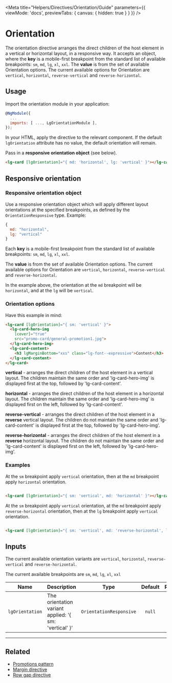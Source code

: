 
<Meta title="Helpers/Directives/Orientation/Guide" parameters={{ viewMode: 'docs', previewTabs: { canvas: { hidden: true } } }} />

# Orientation

The orientation directive arranges the direct children of the host element in a vertical or horizontal layout, in a responsive way.
It accepts an object, where the **key** is a mobile-first breakpoint from the standard list of available breakpoints: `sm`, `md`, `lg`, `xl`, `xxl`.
The **value** is from the set of available Orientation options.
The current available options for Orientation are `vertical`, `horizontal`, `reverse-vertical` and `reverse-horizontal`.

## Usage

Import the orientation module in your application:

```js
@NgModule({
  ...
  imports: [ ..., LgOrientationModule ],
});
```

In your HTML, apply the directive to the relevant component. If the default `lgOrientation` attribute has no value, the default orientation will remain.

Pass in a **responsive orientation object** (see below).

```html
<lg-card [lgOrientation]="{ md: 'horizontal', lg: 'vertical' }"></lg-card>
```

## Responsive orientation

### Responsive orientation object

Use a responsive orientation object which will apply different layout orientations at the specified breakpoints, as defined by the `OrientationResponsive` type. Example:

```js
{
  md: "horizontal",
  lg: "vertical"
}
```

Each **key** is a mobile-first breakpoint from the standard list of available breakpoints: `sm`, `md`, `lg`, `xl`, `xxl`.

The **value** is from the set of available Orientation options.
The current available options for Orientation are `vertical`, `horizontal`, `reverse-vertical` and `reverse-horizontal`.

In the example above, the orientation at the `md` breakpoint will be `horizontal`, and at the `lg` will be `vertical`.

### Orientation options

Have this example in mind:
```html
<lg-card [lgOrientation]="{ sm: 'vertical' }">
  <lg-card-hero-img
    [cover]="true"
    src="promo-card/general-promotion1.jpg">
  </lg-card-hero-img>
  <lg-card-content>
    <h3 lgMarginBottom="xxs" class="lg-font--expressive">Content</h3>
  </lg-card-content>
</lg-card>
```
**vertical** - arranges the direct children of the host element in a vertical layout. The children maintain the same order and 'lg-card-hero-img' is displayed first at the top, followed by 'lg-card-content'.

**horizontal** - arranges the direct children of the host element in a horizontal layout. The children maintain the same order and 'lg-card-hero-img' is displayed first on the left, followed by 'lg-card-content'.

**reverse-vertical** - arranges the direct children of the host element in a **reverse** vertical layout. The children do not maintain the same order and 'lg-card-content' is displayed first at the top, followed by 'lg-card-hero-img'.

**reverse-horizontal** - arranges the direct children of the host element in a **reverse** horizontal layout. The children do not maintain the same order and 'lg-card-content' is displayed first on the left, followed by 'lg-card-hero-img'.

### Examples


At the `sm` breakpoint apply `vertical` orientation, then at the `md` breakpoint apply `horizontal` orientation.

```html

<lg-card [lgOrientation]="{ sm: 'vertical', md: 'horizontal' }"></lg-card>

```

At the `sm` breakpoint apply `vertical` orientation, at the `md` breakpoint apply `reverse-horizontal` orientation, then at the `lg` breakpoint apply `vertical` orientation.

```html

<lg-card [lgOrientation]="{ sm: 'vertical', md: 'reverse-horizontal', lg: 'vertical' }"></lg-card>

```

## Inputs

The current available orientation variants are `vertical`, `horizontal`, `reverse-vertical` and `reverse-horizontal`.

The current available breakpoints are `sm`, `md`, `lg`, `xl`, `xxl`

| Name                  | Description                                                   |          Type           | Default | Required |
|-----------------------|---------------------------------------------------------------|:-----------------------:|:-------:|:--------:|
| `lgOrientation`       | The orientation variant applied: '{ sm: 'vertical' }'         | `OrientationResponsive` | `null`  |    No    |

---

## Related

- [Promotions pattern](./?path=/docs/patterns-promotions-examples--promotions-general-three-card)
- [Margin directive](./?path=/docs/helpers-directives-margin-guide--page)
- [Row gap directive](./?path=/docs/helpers-directives-row-gap-guide--page)

<Feedback />

